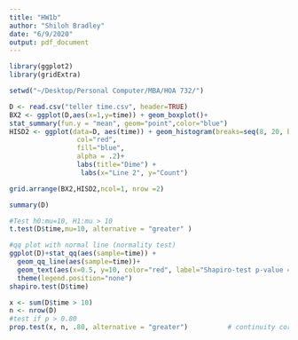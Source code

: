 ```yaml
---
title: "HW1b"
author: "Shiloh Bradley"
date: "6/9/2020"
output: pdf_document
---
```


```r
library(ggplot2)
library(gridExtra)

setwd("~/Desktop/Personal Computer/MBA/HOA 732/")
```

```r
D <- read.csv("teller time.csv", header=TRUE)
BX2 <- ggplot(D,aes(x=1,y=time)) + geom_boxplot()+
stat_summary(fun.y = "mean", geom="point",color="blue")
HISD2 <- ggplot(data=D, aes(time)) + geom_histogram(breaks=seq(8, 20, by = 2), 
                 col="red", 
                 fill="blue", 
                 alpha = .2)+
                 labs(title="Dime") +
                  labs(x="Line 2", y="Count") 

grid.arrange(BX2,HISD2,ncol=1, nrow =2)
```
```r
summary(D)

#Test h0:mu=10, H1:mu > 10
t.test(D$time,mu=10, alternative = "greater" ) 
```
```r
#qq plot with normal line (normality test)
ggplot(D)+stat_qq(aes(sample=time)) + 
  geom_qq_line(aes(sample=time))+
  geom_text(aes(x=0.5, y=10, color="red", label="Shapiro-test p-value = 0.6543"))+
  theme(legend.position="none")
shapiro.test(D$time)
```
```r
x <- sum(D$time > 10)
n <- nrow(D)
#test if p > 0.80
prop.test(x, n, .80, alternative = "greater")          # continuity correction DRUE by default
```